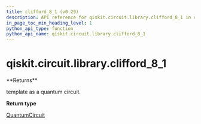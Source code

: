 ```yaml
---
title: clifford_8_1 (v0.29)
description: API reference for qiskit.circuit.library.clifford_8_1 in qiskit v0.29
in_page_toc_min_heading_level: 1
python_api_type: function
python_api_name: qiskit.circuit.library.clifford_8_1
---
```


<span id="qiskit-circuit-library-clifford-8-1" />

# qiskit.circuit.library.clifford\_8\_1

<Function id="qiskit.circuit.library.clifford_8_1" isDedicatedPage={true} github="https://github.com/qiskit/qiskit/tree/stable/0.18/qiskit/circuit/library/templates/clifford/clifford_8_1.py" signature="clifford_8_1()">
  **Returns**

  template as a quantum circuit.

  **Return type**

  [QuantumCircuit](qiskit.circuit.QuantumCircuit "qiskit.circuit.QuantumCircuit")
</Function>

